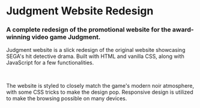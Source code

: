 
# Judgment Website Redesign

### A complete redesign of the promotional website for the award-winning video game Judgment.

<HeroImage image={JudgmentImg} title="Judgment Website Redesign" />

Judgment website is a slick redesign of the original website showcasing SEGA's hit detective drama. Built with HTML and vanilla CSS, along with JavaScript for a few functionalities.

<br />

The website is styled to closely match the game's modern noir atmosphere, with some CSS tricks to make the design pop. Responsive design is utilized to make the browsing possible on many devices.

<br />
<br />

<EntirePageImage image={JudgmentEntirePageImg} alt="Entire page" />

<br />
